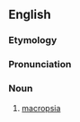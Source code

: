 ==English==

===Etymology===
{{rfe|lang=en}}

===Pronunciation===
{{rfp|lang=en}}

===Noun===
{{en-noun|-}}

# {{pathology}} [[macropsia]]